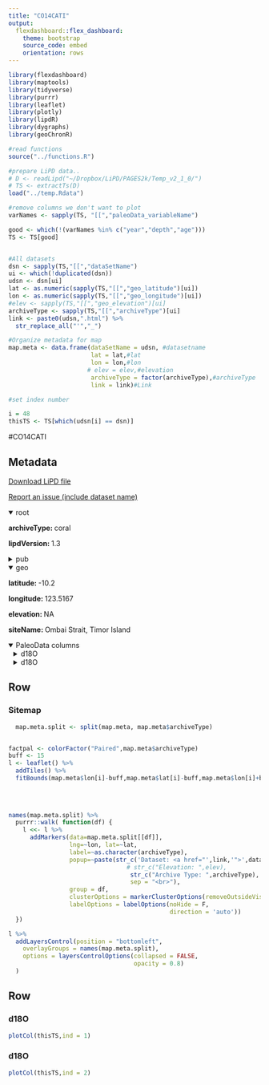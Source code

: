 ```yaml
---
title: "CO14CATI"
output: 
  flexdashboard::flex_dashboard:
    theme: bootstrap
    source_code: embed
    orientation: rows
---
```


```r
library(flexdashboard)
library(maptools)
library(tidyverse)
library(purrr)
library(leaflet)
library(plotly)
library(lipdR)
library(dygraphs)
library(geoChronR)

#read functions
source("../functions.R")

#prepare LiPD data..
# D <- readLipd("~/Dropbox/LiPD/PAGES2k/Temp_v2_1_0/")
# TS <- extractTs(D)
load("../temp.Rdata")

#remove columns we don't want to plot
varNames <- sapply(TS, "[[","paleoData_variableName")

good <- which(!(varNames %in% c("year","depth","age")))
TS <- TS[good]


#All datasets
dsn <- sapply(TS,"[[","dataSetName")
ui <- which(!duplicated(dsn))
udsn <- dsn[ui]
lat <- as.numeric(sapply(TS,"[[","geo_latitude")[ui])
lon <- as.numeric(sapply(TS,"[[","geo_longitude")[ui])
#elev <- sapply(TS,"[[","geo_elevation")[ui]
archiveType <- sapply(TS,"[[","archiveType")[ui]
link <- paste0(udsn,".html") %>% 
  str_replace_all("'","_")

#Organize metadata for map
map.meta <- data.frame(dataSetName = udsn, #datasetname
                       lat = lat,#lat
                       lon = lon,#lon
                      # elev = elev,#elevation
                       archiveType = factor(archiveType),#archiveType
                       link = link)#Link

#set index number

i = 48
thisTS <- TS[which(udsn[i] == dsn)]
```
#CO14CATI

Metadata {.sidebar}
-------------------------------------
[Download LiPD file](CO14CATI.lpd)
            

[Report an issue (include dataset name)](https://github.com/nickmckay/LiPDverse/issues)

<details open style="margin-left: 0px">
<summary>root</summary>
<p style="margin-left: 0px"><strong>archiveType: </strong>coral
<p style="margin-left: 0px"><strong>lipdVersion: </strong>1.3
</details>
<details>
<summary>pub</summary>
<details style="margin-left: 10px">
<summary>pub1</summary>
<p style="margin-left: 10px"><strong>author: </strong>Cahyarini, S.Y., M. Pfeiffer, I.S. Nurhati, E. Aldrian, W.-C. Dullo, and S. Hetzinger
<p style="margin-left: 10px"><strong>pubYear: </strong>2014
<p style="margin-left: 10px"><strong>DOI: </strong>10.1002/2013JC009594
</details>
<details style="margin-left: 10px">
<summary>pub2</summary>
<p style="margin-left: 10px"><strong>author: </strong>Cahyarini, S.Y.; Pfeiffer, M.; Nurhati, I.S.; Aldrian, E.; Dullo, W.-C.; Hetzinger, S.
<p style="margin-left: 10px"><strong>pubYear: </strong>2014
</details>
<details style="margin-left: 10px">
<summary>pub3</summary>
<p style="margin-left: 10px"><strong>author: </strong>Cahyarini, S.Y.; Pfeiffer, M.; Nurhati, I.S.; Aldrian, E.; Dullo, W.-C.; Hetzinger, S.
</details>
</details>
<details open style="margin-left: 0px">
<summary>geo</summary>
<p style="margin-left: 0px"><strong>latitude: </strong>-10.2
<p style="margin-left: 0px"><strong>longitude: </strong>123.5167
<p style="margin-left: 0px"><strong>elevation: </strong>NA
<p style="margin-left: 0px"><strong>siteName: </strong>Ombai Strait, Timor Island
</details>
<details open>
<summary>PaleoData columns</summary>
<details style="margin-left: 10px">
<summary>d18O</summary>
<p style="margin-left: 10px"><strong>TSid: </strong>CO14CATI01B
<p style="margin-left: 10px"><strong>variableName: </strong>d18O
<p style="margin-left: 10px"><strong>units: </strong>permil
<p style="margin-left: 10px"><strong>description: </strong>carbonate
<details>
<summary>interpretation</summary>
<details style="margin-left: 20px">
<summary>1</summary>
<p style="margin-left: 20px"><strong>basis: </strong>coral based d18Osw/SSS lags the precipitation by several months, "Thus, SSS may also be influenced by ocean advection in the nearby seas."
<p style="margin-left: 20px"><strong>interpDirection: </strong>increase
<p style="margin-left: 20px"><strong>scope: </strong>climate
<p style="margin-left: 20px"><strong>variable: </strong>salinity
<p style="margin-left: 20px"><strong>variableDetail: </strong>sea surface
</details>
<details style="margin-left: 20px">
<summary>2</summary>
<p style="margin-left: 20px"><strong>basis: </strong>Timor d18Osw shows higher SSS during the NW monsoon (September to February). The coral-based SSS record also confirms a delayed response of seawater freshening, which lags the wettest months by several months.
<p style="margin-left: 20px"><strong>direction: </strong>increase
<p style="margin-left: 20px"><strong>inferredMaterial: </strong>seawater
<p style="margin-left: 20px"><strong>integrationTime: </strong>1
<p style="margin-left: 20px"><strong>integrationTimeBasis: </strong>Sr/Ca tie points to warmest (Dec) and coolest (Aug) months; linear interpolation using Analyseries
<p style="margin-left: 20px"><strong>integrationTimeUncertainty: </strong>~1
<p style="margin-left: 20px"><strong>integrationTimeUncertaintyType: </strong>chronological
<p style="margin-left: 20px"><strong>integrationTimeUnits: </strong>month
<p style="margin-left: 20px"><strong>mathematicalRelation: </strong>linear
<p style="margin-left: 20px"><strong>rank: </strong>1
<p style="margin-left: 20px"><strong>scope: </strong>isotope
<p style="margin-left: 20px"><strong>variable: </strong>Salinity_water
</details>
</details>
</details>
<details style="margin-left: 10px">
<summary>d18O</summary>
<p style="margin-left: 10px"><strong>TSid: </strong>CO14CATI01B
<p style="margin-left: 10px"><strong>variableName: </strong>d18O
<p style="margin-left: 10px"><strong>units: </strong>permil
<p style="margin-left: 10px"><strong>description: </strong>carbonate
<details>
<summary>interpretation</summary>
<details style="margin-left: 20px">
<summary>1</summary>
<p style="margin-left: 20px"><strong>basis: </strong>coral based d18Osw/SSS lags the precipitation by several months, "Thus, SSS may also be influenced by ocean advection in the nearby seas."
<p style="margin-left: 20px"><strong>interpDirection: </strong>increase
<p style="margin-left: 20px"><strong>scope: </strong>climate
<p style="margin-left: 20px"><strong>variable: </strong>salinity
<p style="margin-left: 20px"><strong>variableDetail: </strong>sea surface
</details>
<details style="margin-left: 20px">
<summary>2</summary>
<p style="margin-left: 20px"><strong>basis: </strong>Timor d18Osw shows higher SSS during the NW monsoon (September to February). The coral-based SSS record also confirms a delayed response of seawater freshening, which lags the wettest months by several months.
<p style="margin-left: 20px"><strong>direction: </strong>increase
<p style="margin-left: 20px"><strong>inferredMaterial: </strong>seawater
<p style="margin-left: 20px"><strong>integrationTime: </strong>1
<p style="margin-left: 20px"><strong>integrationTimeBasis: </strong>Sr/Ca tie points to warmest (Dec) and coolest (Aug) months; linear interpolation using Analyseries
<p style="margin-left: 20px"><strong>integrationTimeUncertainty: </strong>~1
<p style="margin-left: 20px"><strong>integrationTimeUncertaintyType: </strong>chronological
<p style="margin-left: 20px"><strong>integrationTimeUnits: </strong>month
<p style="margin-left: 20px"><strong>mathematicalRelation: </strong>linear
<p style="margin-left: 20px"><strong>rank: </strong>1
<p style="margin-left: 20px"><strong>scope: </strong>isotope
<p style="margin-left: 20px"><strong>variable: </strong>Salinity_water
</details>
</details>
</details>

Row
-----------------------------------------------------------------------

### Sitemap

```r
  map.meta.split <- split(map.meta, map.meta$archiveType)


factpal <- colorFactor("Paired",map.meta$archiveType)
buff <- 15
l <- leaflet() %>% 
  addTiles() %>% 
  fitBounds(map.meta$lon[i]-buff,map.meta$lat[i]-buff,map.meta$lon[i]+buff,map.meta$lat[i]+buff)
  

  
  
names(map.meta.split) %>%
  purrr::walk( function(df) {
    l <<- l %>%
      addMarkers(data=map.meta.split[[df]],
                 lng=~lon, lat=~lat,
                 label=~as.character(archiveType),
                 popup=~paste(str_c('Dataset: <a href="',link,'">',dataSetName,'</a>'),
                                 # str_c("Elevation: ",elev),
                                  str_c("Archive Type: ",archiveType),
                                  sep = "<br>"),
                 group = df,
                 clusterOptions = markerClusterOptions(removeOutsideVisibleBounds = F),
                 labelOptions = labelOptions(noHide = F,
                                             direction = 'auto'))
  })

l %>%
  addLayersControl(position = "bottomleft",
    overlayGroups = names(map.meta.split),
    options = layersControlOptions(collapsed = FALSE,
                                   opacity = 0.8)
  )
```

Row {.tabset .tabset-fade}
-----------------------------------------------------------------------

### d18O
```r
plotCol(thisTS,ind = 1)
```

### d18O
```r
plotCol(thisTS,ind = 2)
```

